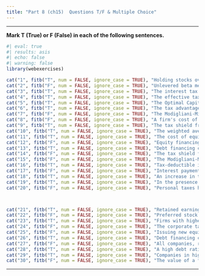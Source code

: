 ```yaml
---
title: "Part 8 (ch15)  Questions T/F & Multiple Choice"
---
```


___


**Mark T (True) or F (False) in each of the following sentences.**

::: {.webex-check .webex-box}

```r
#| eval: true
#| results: asis
#| echo: false
#| warning: false
library(webexercises)

cat("1", fitb("T", num = FALSE, ignore_case = TRUE), "Holding stocks over bonds can provide a tax advantage due to the deferral of capital gains taxes until the asset is sold, which effectively lowers the capital gains tax rate.",  "\n\n")
cat("2", fitb("F", num = FALSE, ignore_case = TRUE), "Unlevered beta measures the risk of a company's stock against that of the broader market, including the impact of a company's capital structure and leverage, while levered beta measures the market risk of a company without the impact of debt.",  "\n\n")
cat("3", fitb("T", num = FALSE, ignore_case = TRUE), "The interest tax shield with permanent debt implies that a company with a permanent level of debt will receive a consistent tax benefit due to the deductibility of interest expenses.",  "\n\n")
cat("4", fitb("T", num = FALSE, ignore_case = TRUE), "The effective tax advantage of debt can be calculated by multiplying the firm's interest expense by the corporate tax rate.",  "\n\n")
cat("5", fitb("T", num = FALSE, ignore_case = TRUE), "The Optimal Capital Structure with Taxes refers to the best mix of debt and equity financing that maximizes a company's market value while minimizing its cost of capital, taking into account the tax benefits of debt financing.",  "\n\n")
cat("6", fitb("T", num = FALSE, ignore_case = TRUE), "The tax advantage of debt arises from the fact that interest payments are reducing the overall tax burden on the firm.",  "\n\n")
cat("7", fitb("F", num = FALSE, ignore_case = TRUE), "The Modigliani-Miller theorem with taxes states that the value of a levered firm is equal to the value of an unlevered firm plus the present value of the tax shield from debt",  "\n\n")
cat("8", fitb("F", num = FALSE, ignore_case = TRUE), "A firm's cost of debt typically decreases as its credit rating improves, reflecting the reduced risk of default associated with higher credit ratings.",  "\n\n")
cat("9", fitb("T", num = FALSE, ignore_case = TRUE), "The tax shield from debt is equivalent to the amount of debt multiplied by the corporate tax rate.",  "\n\n")
cat("10", fitb("T", num = FALSE, ignore_case = TRUE), "The weighted average cost of capital (WACC) decreases as the proportion of debt in a firm's capital structure increases due to the tax shield provided by debt financing.",  "\n\n")
cat("11", fitb("T", num = FALSE, ignore_case = TRUE), "The cost of equity typically increases as a firm's leverage ratio increases due to the higher risk perceived by equity investors.",  "\n\n")
cat("12", fitb("F", num = FALSE, ignore_case = TRUE), "Equity financing always provides a tax shield similar to debt financing.", "\n\n")
cat("13", fitb("T", num = FALSE, ignore_case = TRUE), "Debt financing can lead to financial distress if a company cannot meet its debt obligations.", "\n\n")
cat("14", fitb("F", num = FALSE, ignore_case = TRUE), "The tax shield from debt financing is only applicable if the company is profitable and pays taxes.", "\n\n")
cat("15", fitb("F", num = FALSE, ignore_case = TRUE), "The Modigliani-Miller theorem without taxes states that the value of a firm is dependent on its capital structure.", "\n\n")
cat("16", fitb("T", num = FALSE, ignore_case = TRUE), "Tax-deductible interest on debt can make borrowing a more attractive option for companies.", "\n\n")
cat("17", fitb("F", num = FALSE, ignore_case = TRUE), "Interest payments on debt are not tax-deductible for corporations.", "\n\n")
cat("18", fitb("T", num = FALSE, ignore_case = TRUE), "An increase in the corporate tax rate generally increases the value of the interest tax shield.", "\n\n")
cat("19", fitb("T", num = FALSE, ignore_case = TRUE), "In the presence of corporate taxes, the value of a levered firm is higher than the value of an unlevered firm due to the tax shield provided by debt.", "\n\n")
cat("20", fitb("F", num = FALSE, ignore_case = TRUE), "Personal taxes have no impact on the value of a firm's debt and equity.", "\n\n")



cat("21", fitb("T", num = FALSE, ignore_case = TRUE), "Retained earnings do not provide a tax shield similar to that provided by debt financing.", "\n\n")
cat("22", fitb("F", num = FALSE, ignore_case = TRUE), "Preferred stock dividends provide the same tax benefits as interest on debt.", "\n\n")
cat("23", fitb("T", num = FALSE, ignore_case = TRUE), "Firms with higher marginal tax rates benefit more from the interest tax shield than firms with lower marginal tax rates.", "\n\n")
cat("24", fitb("F", num = FALSE, ignore_case = TRUE), "The corporate tax shield from debt financing is irrelevant in determining a firm's capital structure.", "\n\n")
cat("25", fitb("F", num = FALSE, ignore_case = TRUE), "Issuing new equity shares will generally increase a firm's interest tax shield.", "\n\n")
cat("26", fitb("T", num = FALSE, ignore_case = TRUE), "Debt financing can result in restrictive covenants that limit a company's operational flexibility.", "\n\n")
cat("27", fitb("F", num = FALSE, ignore_case = TRUE), "All companies, regardless of their profitability, can equally benefit from the tax shield provided by debt.", "\n\n")
cat("28", fitb("T", num = FALSE, ignore_case = TRUE), "A high debt ratio can increase a company's financial risk and affect its stock price volatility.", "\n\n")
cat("29", fitb("T", num = FALSE, ignore_case = TRUE), "Companies in highly cyclical industries might use less debt to avoid financial distress during downturns.", "\n\n")
cat("30", fitb("F", num = FALSE, ignore_case = TRUE), "The value of a firm's tax shield is independent of the corporate tax rate.", "\n\n")

```

:::

                


                
                


___

<script src="https://giscus.app/client.js"
        data-repo="henriquecastror/EF_permanent"
        data-repo-id="R_kgDOLMIejg"
        data-category="General"
        data-category-id="DIC_kwDOLMIejs4Cc1yS"
        data-mapping="number"
        data-term="14"
        data-reactions-enabled="1"
        data-emit-metadata="0"
        data-input-position="bottom"
        data-theme="light"
        data-lang="en"
        crossorigin="anonymous"
        async>
</script>

